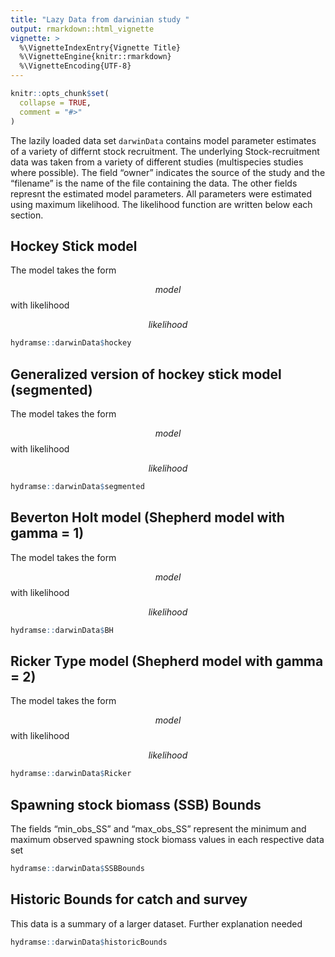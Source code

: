 ```yaml
---
title: "Lazy Data from darwinian study "
output: rmarkdown::html_vignette
vignette: >
  %\VignetteIndexEntry{Vignette Title}
  %\VignetteEngine{knitr::rmarkdown}
  %\VignetteEncoding{UTF-8}
---
```


```r
knitr::opts_chunk$set(
  collapse = TRUE,
  comment = "#>"
)
```

The lazily loaded data set `darwinData` contains model parameter estimates of a variety of differnt stock recruitment. The underlying Stock-recruitment data was taken from a variety of different studies (multispecies studies where possible). The field "owner" indicates the source of the study and the "filename" is the name of the file containing the data. The other fields represnt the estimated model parameters. All parameters were estimated using maximum likelihood. The likelihood function are written below each section.

## Hockey Stick model

The model takes the form

$$model$$
with likelihood

$$ likelihood $$


```r
hydramse::darwinData$hockey
```
## Generalized version of hockey stick model (segmented)

The model takes the form

$$model$$
with likelihood

$$ likelihood $$

```r
hydramse::darwinData$segmented
```

## Beverton Holt model (Shepherd model with gamma = 1)


The model takes the form

$$model$$
with likelihood

$$ likelihood $$

```r
hydramse::darwinData$BH
```

## Ricker Type model (Shepherd model with gamma = 2)


The model takes the form

$$model$$
with likelihood

$$ likelihood $$

```r
hydramse::darwinData$Ricker
```

## Spawning stock biomass (SSB) Bounds

The fields "min_obs_SS" and "max_obs_SS" represent the  minimum and maximum observed spawning stock biomass values in each respective data set

```r
hydramse::darwinData$SSBBounds
```

## Historic Bounds for catch and survey

This data is a summary of a larger dataset. Further explanation needed
```r
hydramse::darwinData$historicBounds
```
